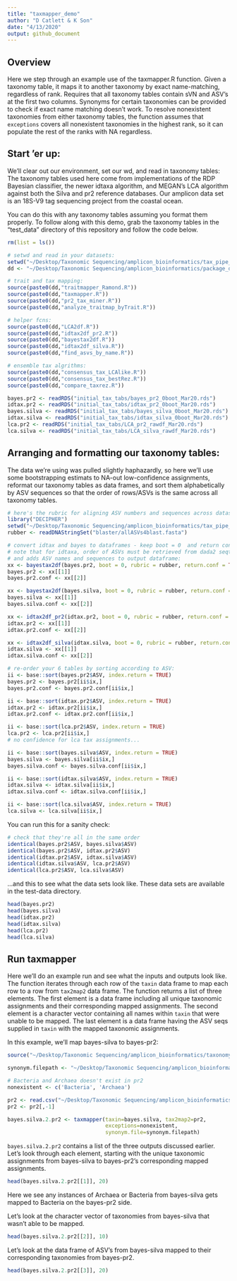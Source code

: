 ```yaml
---
title: "taxmapper_demo"
author: "D Catlett & K Son"
date: "4/13/2020"
output: github_document
---
```


## Overview

Here we step through an example use of the taxmapper.R function. Given a taxonomy table, it maps it to another taxonomy by exact name-matching, regardless of rank. Requires that all taxonomy tables contain sVN and ASV's at the first two columns. Synonyms for certain taxonomies can be provided to check if exact name matching doesn't work. To resolve nonexistent taxonomies from either taxonomy tables, the function assumes that `exceptions` covers all nonexistent taxonomies in the highest rank, so it can populate the rest of the ranks with NA regardless.

## Start 'er up:

We'll clear out our environment, set our wd, and read in taxonomy tables: The taxonomy tables used here come from implementations of the RDP Bayesian classifier, the newer idtaxa algorithm, and MEGAN's LCA algorithm against both the Silva and pr2 reference databases. Our amplicon data set is an 18S-V9 tag sequencing project from the coastal ocean.

You can do this with any taxonomy tables assuming you format them properly. To follow along with this demo, grab the taxonomy tables in the "test_data" directory of this repository and follow the code below.

```r
rm(list = ls())

# setwd and read in your datasets:
setwd("~/Desktop/Taxonomic Sequencing/amplicon_bioinformatics/tax_pipe_Mar20/")
dd <- "~/Desktop/Taxonomic Sequencing/amplicon_bioinformatics/package_deal/"

# trait and tax mapping:
source(paste0(dd,"traitmapper_Ramond.R"))
source(paste0(dd,"taxmapper.R"))
source(paste0(dd,"pr2_tax_miner.R"))
source(paste0(dd,"analyze_traitmap_byTrait.R"))

# helper fcns:
source(paste0(dd,"LCA2df.R"))
source(paste0(dd,"idtax2df_pr2.R"))
source(paste0(dd,"bayestax2df.R"))
source(paste0(dd,"idtax2df_silva.R"))
source(paste0(dd,"find_asvs_by_name.R"))

# ensemble tax algrithms:
source(paste0(dd,"consensus_tax_LCAlike.R"))
source(paste0(dd,"consensus_tax_bestRez.R"))
source(paste0(dd,"compare_taxrez.R"))

bayes.pr2 <- readRDS("initial_tax_tabs/bayes_pr2_0boot_Mar20.rds")
idtax.pr2 <- readRDS("initial_tax_tabs/idtax_pr2_0boot_Mar20.rds")
bayes.silva <- readRDS("initial_tax_tabs/bayes_silva_0boot_Mar20.rds")
idtax.silva <- readRDS("initial_tax_tabs/idtax_silva_0boot_Mar20.rds")
lca.pr2 <- readRDS("initial_tax_tabs/LCA_pr2_rawdf_Mar20.rds")
lca.silva <- readRDS("initial_tax_tabs/LCA_silva_rawdf_Mar20.rds")
```

## Arranging and formatting our taxonomy tables:

The data we're using was pulled slightly haphazardly, so here we'll use some bootstrapping estimats to NA-out low-confidence assignments, reformat our taxonomy tables as data frames, and sort them alphabetically by ASV sequences so that the order of rows/ASVs is the same across all taxonomy tables.

```r
# here's the rubric for aligning ASV numbers and sequences across datasets:
library("DECIPHER")
setwd("~/Desktop/Taxonomic Sequencing/amplicon_bioinformatics/tax_pipe_Mar20/")
rubber <- readDNAStringSet("blaster/allASVs4blast.fasta")

# convert idtax and bayes to dataframes - keep boot = 0  and return conf for now...
# note that for idtaxa, order of ASVs must be retrieved from dada2 seqtab - rubric represents that order
# and adds ASV names and sequences to output dataframe:
xx <- bayestax2df(bayes.pr2, boot = 0, rubric = rubber, return.conf = TRUE)
bayes.pr2 <- xx[[1]]
bayes.pr2.conf <- xx[[2]]

xx <- bayestax2df(bayes.silva, boot = 0, rubric = rubber, return.conf = TRUE)
bayes.silva <- xx[[1]]
bayes.silva.conf <- xx[[2]]

xx <- idtax2df_pr2(idtax.pr2, boot = 0, rubric = rubber, return.conf = TRUE)
idtax.pr2 <- xx[[1]]
idtax.pr2.conf <- xx[[2]]

xx <- idtax2df_silva(idtax.silva, boot = 0, rubric = rubber, return.conf = TRUE)
idtax.silva <- xx[[1]]
idtax.silva.conf <- xx[[2]]

# re-order your 6 tables by sorting according to ASV:
ii <- base::sort(bayes.pr2$ASV, index.return = TRUE)
bayes.pr2 <- bayes.pr2[ii$ix,]
bayes.pr2.conf <- bayes.pr2.conf[ii$ix,]

ii <- base::sort(idtax.pr2$ASV, index.return = TRUE)
idtax.pr2 <- idtax.pr2[ii$ix,]
idtax.pr2.conf <- idtax.pr2.conf[ii$ix,]

ii <- base::sort(lca.pr2$ASV, index.return = TRUE)
lca.pr2 <- lca.pr2[ii$ix,]
# no confidence for lca tax assignments...

ii <- base::sort(bayes.silva$ASV, index.return = TRUE)
bayes.silva <- bayes.silva[ii$ix,]
bayes.silva.conf <- bayes.silva.conf[ii$ix,]

ii <- base::sort(idtax.silva$ASV, index.return = TRUE)
idtax.silva <- idtax.silva[ii$ix,]
idtax.silva.conf <- idtax.silva.conf[ii$ix,]

ii <- base::sort(lca.silva$ASV, index.return = TRUE)
lca.silva <- lca.silva[ii$ix,]
```

You can run this for a sanity check:

```r
# check that they're all in the same order
identical(bayes.pr2$ASV, bayes.silva$ASV)
identical(bayes.pr2$ASV, idtax.pr2$ASV)
identical(idtax.pr2$ASV, idtax.silva$ASV)  
identical(idtax.silva$ASV, lca.pr2$ASV)
identical(lca.pr2$ASV, lca.silva$ASV)
```

...and this to see what the data sets look like. These data sets are available in the test-data directory.

```r
head(bayes.pr2)
head(bayes.silva)
head(idtax.pr2)
head(idtax.silva)
head(lca.pr2)
head(lca.silva)
```

## Run taxmapper 

Here we'll do an example run and see what the inputs and outputs look like. The function iterates through each row of the `taxin` data frame to map each row to a row from `tax2map2` data frame. The function returns a list of three elements. The first element is a data frame including all unique taxonomic assignments and their corresponding mapped assignments. The second element is a character vector containing all names within `taxin` that were unable to be mapped. The last element is a data frame having the ASV seqs supplied in `taxin` with the mapped taxonomic assignments.

In this example, we'll map bayes-silva to bayes-pr2:

```r
source("~/Desktop/Taxonomic Sequencing/amplicon_bioinformatics/taxonomy_pipeline/tax_table_mapping/taxmapper.R")

synonym.filepath <- "~/Desktop/Taxonomic Sequencing/amplicon_bioinformatics/taxonomy_pipeline/tax_table_mapping/tax_synonyms_FINAL.csv"

# Bacteria and Archaea doesn't exist in pr2
nonexistent <- c('Bacteria', 'Archaea')

pr2 <- read.csv("~/Desktop/Taxonomic Sequencing/amplicon_bioinformatics/taxonomy_pipeline/tax_table_mapping/pr2_all_tax.csv")
pr2 <- pr2[,-1]

bayes.silva.2.pr2 <- taxmapper(taxin=bayes.silva, tax2map2=pr2, 
                               exceptions=nonexistent,
                               synonym.file=synonym.filepath)
```

`bayes.silva.2.pr2` contains a list of the three outputs discussed earlier. Let's look through each element, starting with the unique taxonomic assignments from bayes-silva to bayes-pr2's corresponding mapped assignments.

```r
head(bayes.silva.2.pr2[[1]], 20)
```

Here we see any instances of Archaea or Bacteria from bayes-silva gets mapped to Bacteria on the bayes-pr2 side.

Let's look at the character vector of taxonomies from bayes-silva that wasn't able to be mapped.

```r
head(bayes.silva.2.pr2[[2]], 10)
```

Let's look at the data frame of ASV's from bayes-silva mapped to their corresponding taxonomies from bayes-pr2.

```r
head(bayes.silva.2.pr2[[3]], 20)
```